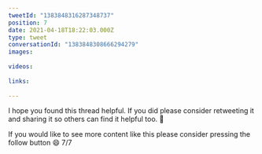 ```yaml
---
tweetId: "1383848316287348737"
position: 7
date: 2021-04-18T18:22:03.000Z
type: tweet
conversationId: "1383848308666294279"
images:
  
videos:
  
links:
  
---
```

I hope you found this thread helpful. If you did please consider retweeting it and sharing it so others can find it helpful too. 🙏 

If you would like to see more content like this please consider pressing the follow button 😄 7/7
